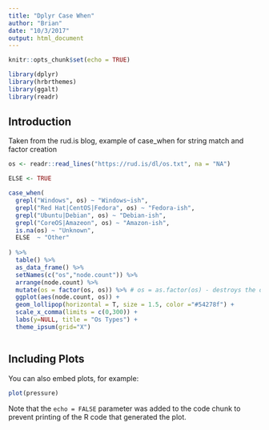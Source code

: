 ```yaml
---
title: "Dplyr Case When"
author: "Brian"
date: "10/3/2017"
output: html_document
---
```


```r
knitr::opts_chunk$set(echo = TRUE)

library(dplyr)
library(hrbrthemes)
library(ggalt)
library(readr)
```

## Introduction

Taken from the rud.is blog, example of case_when for string match and factor creation

```r
os <- readr::read_lines("https://rud.is/dl/os.txt", na = "NA")
```

```r
ELSE <- TRUE

case_when(
  grepl("Windows", os) ~ "Windows~ish",
  grepl("Red Hat|CentOS|Fedora", os) ~ "Fedora-ish",
  grepl("Ubuntu|Debian", os) ~ "Debian-ish",
  grepl("CoreOS|Amazeon", os) ~ "Amazon-ish",
  is.na(os) ~ "Unknown",
  ELSE  ~ "Other"
        
) %>%
  table() %>%
  as_data_frame() %>%
  setNames(c("os","node.count")) %>%
  arrange(node.count) %>%
  mutate(os = factor(os, os)) %>% # os = as.factor(os) - destroys the order? 
  ggplot(aes(node.count, os)) + 
  geom_lollipop(horizontal = T, size = 1.5, color ="#54278f") +
  scale_x_comma(limits = c(0,300)) +
  labs(y=NULL, title = "Os Types") +
  theme_ipsum(grid="X")



```



## Including Plots

You can also embed plots, for example:

```r
plot(pressure)
```

Note that the `echo = FALSE` parameter was added to the code chunk to prevent printing of the R code that generated the plot.
